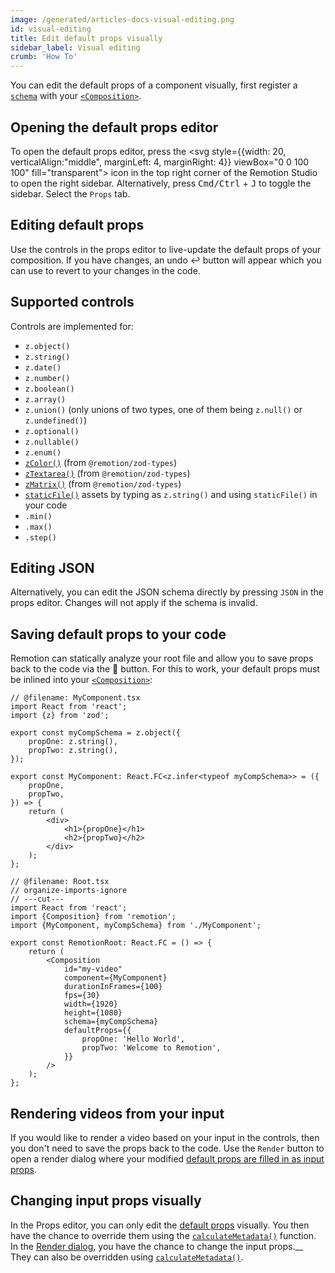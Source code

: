 ```yaml
---
image: /generated/articles-docs-visual-editing.png
id: visual-editing
title: Edit default props visually
sidebar_label: Visual editing
crumb: 'How To'
---
```


<YouTube
	minutes={6}
	href="https://www.youtube.com/watch?v=NX9YTOsLGpQ"
	thumb="https://i.ytimg.com/vi/NX9YTOsLGpQ/hq720.jpg"
	title="Visual editing"
/>

You can edit the default props of a component visually, first register a [`schema`](/docs/composition#schema) with your [`<Composition>`](/docs/composition).

## Opening the default props editor

To open the default props editor, press the <svg style={{width: 20, verticalAlign:"middle", marginLeft: 4, marginRight: 4}} viewBox="0 0 100 100" fill="transparent"><rect x="3" y="3" width="94" height="94" rx="7" stroke="var(--ifm-font-color-base)" strokeWidth="6"/><path d="M59 91.5V8.5C59 4.63401 62.134 1.5 66 1.5H92C95.866 1.5 99 4.63401 99 8.5V91.5C99 95.366 95.866 98.5 92 98.5H66C62.134 98.5 59 95.366 59 91.5Z" fill="var(--ifm-font-color-base)" stroke="var(--ifm-font-color-base)"/></svg>
icon in the top right corner of the Remotion Studio to open the right sidebar. Alternatively, press <kbd>Cmd/Ctrl</kbd> + <kbd>J</kbd> to toggle the sidebar. Select the <code>Props</code> tab.

## Editing default props

Use the controls in the props editor to live-update the default props of your composition. If you have changes, an undo ↩️ button will appear which you can use to revert to your changes in the code.

## Supported controls

Controls are implemented for:

- `z.object()`
- `z.string()`
- `z.date()`
- `z.number()`
- `z.boolean()`
- `z.array()`
- `z.union()` (only unions of two types, one of them being `z.null()` or `z.undefined()`)
- `z.optional()`
- `z.nullable()`
- `z.enum()`
- [`zColor()`](/docs/zod-types/z-color) (from `@remotion/zod-types`)
- [`zTextarea()`](/docs/zod-types/z-textarea) (from `@remotion/zod-types`)
- [`zMatrix()`](/docs/zod-types/z-matrix) (from `@remotion/zod-types`)
- [`staticFile()`](/docs/staticfile) assets by typing as `z.string()` and using `staticFile()` in your code
- `.min()`
- `.max()`
- `.step()`

## Editing JSON

Alternatively, you can edit the JSON schema directly by pressing `JSON` in the props editor. Changes will not apply if the schema is invalid.

## Saving default props to your code

Remotion can statically analyze your root file and allow you to save props back to the code via the 💾 button. For this to work, your default props must be inlined into your [`<Composition>`](/docs/composition):

```tsx twoslash title="Inlined defaultProps" {15-18}
// @filename: MyComponent.tsx
import React from 'react';
import {z} from 'zod';

export const myCompSchema = z.object({
	propOne: z.string(),
	propTwo: z.string(),
});

export const MyComponent: React.FC<z.infer<typeof myCompSchema>> = ({
	propOne,
	propTwo,
}) => {
	return (
		<div>
			<h1>{propOne}</h1>
			<h2>{propTwo}</h2>
		</div>
	);
};

// @filename: Root.tsx
// organize-imports-ignore
// ---cut---
import React from 'react';
import {Composition} from 'remotion';
import {MyComponent, myCompSchema} from './MyComponent';

export const RemotionRoot: React.FC = () => {
	return (
		<Composition
			id="my-video"
			component={MyComponent}
			durationInFrames={100}
			fps={30}
			width={1920}
			height={1080}
			schema={myCompSchema}
			defaultProps={{
				propOne: 'Hello World',
				propTwo: 'Welcome to Remotion',
			}}
		/>
	);
};
```

## Rendering videos from your input

If you would like to render a video based on your input in the controls, then you don't need to save the props back to the code. Use the `Render` button to open a render dialog where your modified [default props are filled in as input props](/docs/props-resolution).

## Changing input props visually

In the Props editor, you can only edit the [default props](/docs/props-resolution) visually. You then have the chance to override them using the [`calculateMetadata()`](/docs/calculate-metadata) function.  
In the [Render dialog](/docs/studio), you have the chance to change the input props.\_\_
They can also be overridden using [`calculateMetadata()`](/docs/calculate-metadata).

